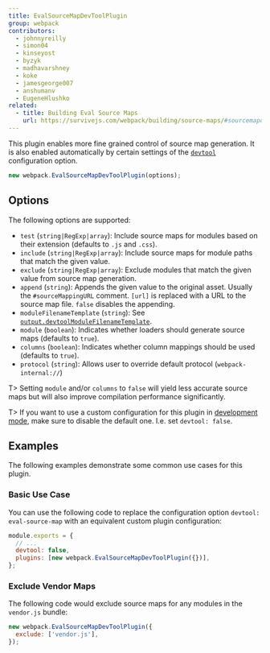 ```yaml
---
title: EvalSourceMapDevToolPlugin
group: webpack
contributors:
  - johnnyreilly
  - simon04
  - kinseyost
  - byzyk
  - madhavarshney
  - koke
  - jamesgeorge007
  - anshumanv
  - EugeneHlushko
related:
  - title: Building Eval Source Maps
    url: https://survivejs.com/webpack/building/source-maps/#sourcemapdevtoolplugin-and-evalsourcemapdevtoolplugin
---
```


This plugin enables more fine grained control of source map generation. It is also enabled automatically by certain settings of the [`devtool`](/configuration/devtool/) configuration option.

```js
new webpack.EvalSourceMapDevToolPlugin(options);
```

## Options

The following options are supported:

- `test` (`string|RegExp|array`): Include source maps for modules based on their extension (defaults to `.js` and `.css`).
- `include` (`string|RegExp|array`): Include source maps for module paths that match the given value.
- `exclude` (`string|RegExp|array`): Exclude modules that match the given value from source map generation.
- `append` (`string`): Appends the given value to the original asset. Usually the `#sourceMappingURL` comment. `[url]` is replaced with a URL to the source map file. `false` disables the appending.
- `moduleFilenameTemplate` (`string`): See [`output.devtoolModuleFilenameTemplate`](/configuration/output/#outputdevtoolmodulefilenametemplate).
- `module` (`boolean`): Indicates whether loaders should generate source maps (defaults to `true`).
- `columns` (`boolean`): Indicates whether column mappings should be used (defaults to `true`).
- `protocol` (`string`): Allows user to override default protocol (`webpack-internal://`)

T> Setting `module` and/or `columns` to `false` will yield less accurate source maps but will also improve compilation performance significantly.

T> If you want to use a custom configuration for this plugin in [development mode](/configuration/mode/#mode-development), make sure to disable the default one. I.e. set `devtool: false`.

## Examples

The following examples demonstrate some common use cases for this plugin.

### Basic Use Case

You can use the following code to replace the configuration option `devtool: eval-source-map` with an equivalent custom plugin configuration:

```js
module.exports = {
  // ...
  devtool: false,
  plugins: [new webpack.EvalSourceMapDevToolPlugin({})],
};
```

### Exclude Vendor Maps

The following code would exclude source maps for any modules in the `vendor.js` bundle:

```js
new webpack.EvalSourceMapDevToolPlugin({
  exclude: ['vendor.js'],
});
```
